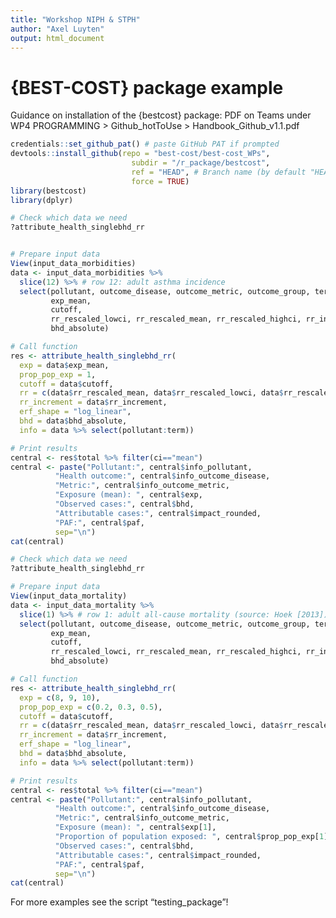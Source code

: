 ```yaml
---
title: "Workshop NIPH & STPH"
author: "Axel Luyten"
output: html_document
---
```


# {BEST-COST} package example

Guidance on installation of the {bestcost} package: PDF on Teams under
WP4 PROGRAMMING > Github_hotToUse > Handbook_Github_v1.1.pdf

```r

credentials::set_github_pat() # paste GitHub PAT if prompted
devtools::install_github(repo = "best-cost/best-cost_WPs",
                           subdir = "/r_package/bestcost",
                           ref = "HEAD", # Branch name (by default "HEAD") as a string
                           force = TRUE)
library(bestcost)
library(dplyr)
```

```r
# Check which data we need
?attribute_health_singlebhd_rr


# Prepare input data
View(input_data_morbidities)
data <- input_data_morbidities %>% 
  slice(12) %>% # row 12: adult asthma incidence
  select(pollutant, outcome_disease, outcome_metric, outcome_group, term, # meta-information
         exp_mean,
         cutoff,
         rr_rescaled_lowci, rr_rescaled_mean, rr_rescaled_highci, rr_increment,
         bhd_absolute)

# Call function
res <- attribute_health_singlebhd_rr(
  exp = data$exp_mean,
  prop_pop_exp = 1, 
  cutoff = data$cutoff, 
  rr = c(data$rr_rescaled_mean, data$rr_rescaled_lowci, data$rr_rescaled_highci), 
  rr_increment = data$rr_increment, 
  erf_shape = "log_linear", 
  bhd = data$bhd_absolute, 
  info = data %>% select(pollutant:term))

# Print results
central <- res$total %>% filter(ci=="mean")
central <- paste("Pollutant:", central$info_pollutant,
          "Health outcome:", central$info_outcome_disease,
          "Metric:", central$info_outcome_metric,
          "Exposure (mean): ", central$exp,
          "Observed cases:", central$bhd,
          "Attributable cases:", central$impact_rounded,
          "PAF:", central$paf,
          sep="\n")
cat(central)
```


```r
# Check which data we need
?attribute_health_singlebhd_rr

# Prepare input data
View(input_data_mortality)
data <- input_data_mortality %>% 
  slice(1) %>% # row 1: adult all-cause mortality (source: Hoek [2013])
  select(pollutant, outcome_disease, outcome_metric, outcome_group, term, # meta-information
         exp_mean,
         cutoff,
         rr_rescaled_lowci, rr_rescaled_mean, rr_rescaled_highci, rr_increment,
         bhd_absolute)

# Call function
res <- attribute_health_singlebhd_rr(
  exp = c(8, 9, 10),
  prop_pop_exp = c(0.2, 0.3, 0.5), 
  cutoff = data$cutoff, 
  rr = c(data$rr_rescaled_mean, data$rr_rescaled_lowci, data$rr_rescaled_highci), 
  rr_increment = data$rr_increment, 
  erf_shape = "log_linear", 
  bhd = data$bhd_absolute, 
  info = data %>% select(pollutant:term))

# Print results
central <- res$total %>% filter(ci=="mean")
central <- paste("Pollutant:", central$info_pollutant,
          "Health outcome:", central$info_outcome_disease,
          "Metric:", central$info_outcome_metric,
          "Exposure (mean): ", central$exp[1],
          "Proportion of population exposed: ", central$prop_pop_exp[1],
          "Observed cases:", central$bhd,
          "Attributable cases:", central$impact_rounded,
          "PAF:", central$paf,
          sep="\n")
cat(central)
```

For more examples see the script "testing_package"!

